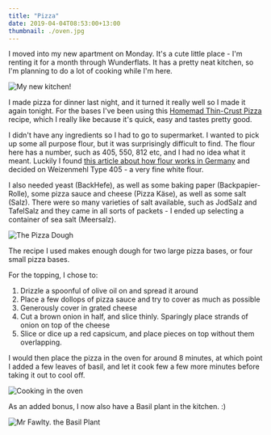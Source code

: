 ```yaml
---
title: "Pizza"
date: 2019-04-04T08:53:00+13:00
thumbnail: ./oven.jpg
---
```


I moved into my new apartment on Monday. It's a cute little place - I'm
renting it for a month through Wunderflats. It has a pretty neat kitchen, so
I'm planning to do a lot of cooking while I'm here.

![My new kitchen!](./kitchen.jpg)

I made pizza for dinner last night, and it turned it really well so I made it
again tonight.  For the bases I've been using this [Homemad Thin-Crust
Pizza](https://www.thekitchn.com/recipe-homemade-thin-crust-pizza-recipes-from-the-kitchn-45499)
recipe, which I really like because it's quick, easy and tastes pretty good.

I didn't have any ingredients so I had to go to supermarket. I wanted to pick
up some all purpose flour, but it was surprisingly difficult to find. The flour
here has a number, such as 405, 550, 812 etc, and I had no idea what it meant.
Luckily I found [this article about how flour works in
Germany](https://www.noordinaryhomestead.com/flour-in-germany-not-as-easy-as-it-seems/)
and decided on Weizenmehl Type 405 - a very fine white flour.

I also needed yeast (BackHefe), as well as some baking paper
(Backpapier-Rolle), some pizza sauce and cheese (Pizza Käse), as well as some
salt (Salz). There were so many varieties of salt available, such as JodSalz
and TafelSalz and they came in all sorts of packets - I ended up selecting a
container of sea salt (Meersalz). 

![The Pizza Dough](./dough.jpg)

The recipe I used makes enough dough for two large pizza bases, or four small
pizza bases.

For the topping, I chose to:

1. Drizzle a spoonful of olive oil on and spread it around
2. Place a few dollops of pizza sauce and try to cover as much as possible
3. Generously cover in grated cheese
4. Cut a brown onion in half, and slice thinly. Sparingly place strands of
   onion on top of the cheese
5. Slice or dice up a red capsicum, and place pieces on top without them
   overlapping.

I would then place the pizza in the oven for around 8 minutes, at which point
I added a few leaves of basil, and let it cook few a few more minutes before
taking it out to cool off.

![Cooking in the oven](./oven.jpg)

As an added bonus, I now also have a Basil plant in the kitchen. :)

![Mr Fawlty. the Basil Plant](./basil.jpg)

